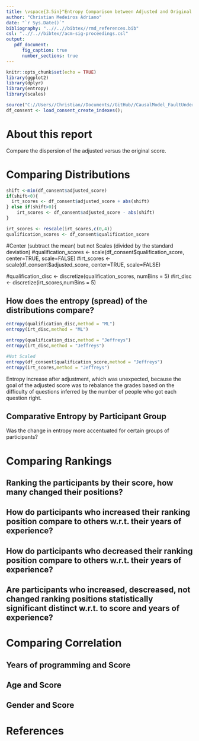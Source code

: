 ```yaml
---
title: \vspace{3.5in}"Entropy Comparison between Adjusted and Original Qualification Score - Experiment-1"
author: "Christian Medeiros Adriano"
date: "`r Sys.Date()`"
bibliography: "..//..//bibtex//rmd_references.bib"
csl: "..//..//bibtex//acm-sig-proceedings.csl"
output:
   pdf_document:
      fig_caption: true
      number_sections: true
---
```

\newpage
\tableofcontents 
\listoffigures
\listoftables
\newpage 

    
```r
knitr::opts_chunk$set(echo = TRUE)
library(ggplot2)
library(dplyr)
library(entropy)
library(scales)

source("C://Users//Christian//Documents//GitHub//CausalModel_FaultUnderstanding//data_loaders//load_consent_create_indexes_E1.R")
df_consent <- load_consent_create_indexes();

```

# About this report

Compare the dispersion of the adjusted versus the original score. 

# Comparing Distributions


```r
shift <-min(df_consent$adjusted_score) 
if(shift<0){
  irt_scores <- df_consent$adjusted_score + abs(shift)
} else if(shift>0){
    irt_scores <- df_consent$adjusted_score - abs(shift)
}

irt_scores <- rescale(irt_scores,c(0,4))
qualification_scores <- df_consent$qualification_score

```

#Center (subtract the mean) but not Scales (divided by the standard deviation)
#qualification_scores <- scale(df_consent$qualification_score, center=TRUE, scale=FALSE)
#irt_scores <- scale(df_consent$adjusted_score, center=TRUE, scale=FALSE)

#qualification_disc <- discretize(qualification_scores, numBins = 5)
#irt_disc <- discretize(irt_scores,numBins = 5)


## How does the entropy (spread) of the distributions compare?

```r
entropy(qualification_disc,method = "ML")
entropy(irt_disc,method = "ML")

entropy(qualification_disc,method = "Jeffreys")
entropy(irt_disc,method = "Jeffreys")

#Not Scaled
entropy(df_consent$qualification_score,method = "Jeffreys")
entropy(irt_scores,method = "Jeffreys")

```

Entropy increase after adjustment, which was unexpected, because the goal of the adjusted score was to rebalance the grades based on the difficulty of questions inferred by the number of people who got each question right.

## Comparative Entropy by Participant Group
Was the change in entropy more accentuated for certain groups of participants?

# Comparing Rankings
## Ranking the participants by their score, how many changed their positions? 

## How do participants who increased their ranking position compare to others w.r.t. their years of experience?

## How do participants who decreased their ranking position compare to others w.r.t. their years of experience?

## Are participants who increased, descreased, not changed ranking positions statistically significant distinct w.r.t. to score and years of experience?

# Comparing Correlation
## Years of programming and Score 
## Age and Score 
## Gender and Score

# References


